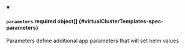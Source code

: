 


<details className="config-field" data-expandable="true" open>
<summary>

#### `parameters` <span className="config-field-required" data-required="false">required</span> <span className="config-field-type">object[]</span> <span className="config-field-default"></span> <span className="config-field-enum"></span> {#virtualClusterTemplates-spec-parameters}

Parameters define additional app parameters that will set helm values

</summary>

<PartialParametersreference />


</details>
